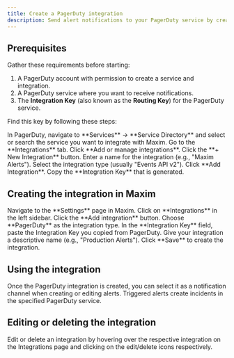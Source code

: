```yaml
---
title: Create a PagerDuty integration
description: Send alert notifications to your PagerDuty service by creating a PagerDuty integration in Maxim.
---
```



## Prerequisites

Gather these requirements before starting:

1.  A PagerDuty account with permission to create a service and integration.
2.  A PagerDuty service where you want to receive notifications.
3.  The **Integration Key** (also known as the **Routing Key**) for the PagerDuty service.

Find this key by following these steps:

<Steps>
<Step title="Navigate to Service Directory">
In PagerDuty, navigate to **Services** → **Service Directory** and select or search the service you want to integrate with Maxim.
</Step>
<Step title="Access Integrations tab">
Go to the **Integrations** tab.
</Step>
<Step title="Manage integrations">
Click **Add or manage integrations**.
</Step>
<Step title="Create new integration">
Click the **+ New Integration** button.
</Step>
<Step title="Name your integration">
Enter a name for the integration (e.g., "Maxim Alerts").
</Step>
<Step title="Select integration type">
Select the integration type (usually "Events API v2").
</Step>
<Step title="Add the integration">
Click **Add Integration**.
</Step>
<Step title="Copy Integration Key">
Copy the **Integration Key** that is generated.
</Step>
</Steps>

## Creating the integration in Maxim

<Steps>
<Step title="Open Settings">
Navigate to the **Settings** page in Maxim.
</Step>
<Step title="Navigate to Integrations">
Click on **Integrations** in the left sidebar.
</Step>
<Step title="Add integration">
Click the **Add integration** button.
</Step>
<Step title="Select PagerDuty">
Choose **PagerDuty** as the integration type.
</Step>
<Step title="Enter Integration Key">
In the **Integration Key** field, paste the Integration Key you copied from PagerDuty.
</Step>
<Step title="Name your integration">
Give your integration a descriptive name (e.g., "Production Alerts").
</Step>
<Step title="Save configuration">
Click **Save** to create the integration.
</Step>
</Steps>

<MaximPlayer url="https://drive.google.com/file/d/1o6MmU4jT1MY6u5YXer4GKcW0dJHK2lgY/preview" />

## Using the integration

Once the PagerDuty integration is created, you can select it as a notification channel when creating or editing alerts. Triggered alerts create incidents in the specified PagerDuty service.

## Editing or deleting the integration

Edit or delete an integration by hovering over the respective integration on the Integrations page and clicking on the edit/delete icons respectively.